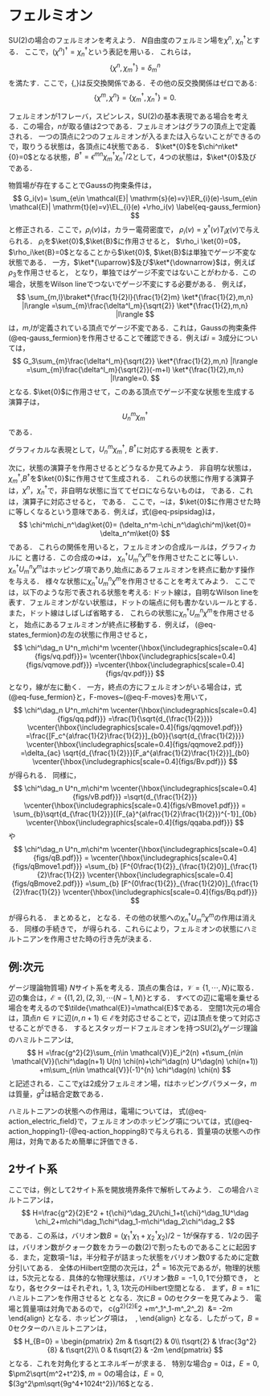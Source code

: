 # フェルミオン

$\mathrm{SU}(2)$の場合のフェルミオンを考えよう．
$N$自由度のフェルミン場を$\chi^n$, $\chi^\dag_n$とする．
ここで，$(\chi^n)^\dag = \chi^\dag_n$という表記を用いる．
これらは，
$$
  \{\chi^n,\chi^\dag_m\}=\delta^n_m
$$
を満たす．ここで，$\{,\}$は反交換関係である．その他の反交換関係はゼロである:
$$
  \{\chi^m,\chi^n\}= \{\chi^\dag_m,\chi^\dag_n\}=0.
$$

フェルミオンが1フレーバ，スピンレス，$\mathrm{SU}(2)$の基本表現である場合を考える．この場合，$n$が取る値は2つである．フェルミオンはグラフの頂点上で定義される．
一つの頂点に$2$つのフェルミオンが入るまたは入らないことができるので，取りうる状態は，各頂点に$4$状態である．
$\ket*{0}$を$\chi^n\ket*{0}=0$となる状態，$B^\dag =\epsilon^{mn}\chi^\dag_m\chi^\dag_n/2$として，$4$つの状態は，$\ket*{0}$及び
\begin{align}
  \ket*{\uparrow} &\coloneqq \ket{\frac{1}{2}}=\chi_1^\dag\ket*{0}, \\
  \ket*{\downarrow} &\coloneqq \ket{-\frac{1}{2}}=\chi_2^\dag\ket*{0},\\
  \ket*{B} &\coloneqq B^\dag\ket*{0}
\end{align}
である．

物質場が存在することでGaussの拘束条件は，
$$
  G_i(v)=  \sum_{e\in \mathcal{E}| \mathrm{s}(e)=v}\ER_{i}(e)-\sum_{e\in \mathcal{E}| \mathrm{t}(e)=v}\EL_{i}(e)
  +\rho_i(v)
\label{eq-gauss_fermion}
$$
と修正される．ここで，$\rho_i(v)$は，カラー電荷密度で，
$\rho_i(v) = \chi^\dag(v) T_i\chi(v)$で与えられる．
$\rho_i$を$\ket{0}$,$\ket{B}$に作用させると，
$\rho_i \ket{0}=0$，$\rho_i\ket{B}=0$となることから$\ket{0}$, $\ket{B}$は単独でゲージ不変な状態である．
一方，$\ket*{\uparrow}$及び$\ket*{\downarrow}$は，例えば$\rho_3$を作用させると，
\begin{align}
  \rho_3\ket*{\uparrow}&=\frac{1}{2}\ket*{\uparrow},\\
  \rho_3\ket*{\downarrow}&=-\frac{1}{2}\ket*{\downarrow}
\end{align}
となり，単独ではゲージ不変ではないことがわかる．この場合，状態をWilson lineでつないでゲージ不変にする必要がある．
例えば，
$$
   \sum_{m,l}\braket*{\frac{1}{2}l}{\frac{1}{2}m} \ket*{\frac{1}{2},m,n} |l\rangle 
   =\sum_{m}\frac{\delta^l_m}{\sqrt{2}} \ket*{\frac{1}{2},m,n} |l\rangle 
$$
は，$m$,$l$が定義されている頂点でゲージ不変である．これは，Gaussの拘束条件(@eq-gauss_fermion}を作用させることで確認できる．例えば$i=3$成分については，
$$
  G_3\sum_{m}\frac{\delta^l_m}{\sqrt{2}} \ket*{\frac{1}{2},m,n} |l\rangle =\sum_{m}\frac{\delta^l_m}{\sqrt{2}}(-m+l) \ket*{\frac{1}{2},m,n} |l\rangle=0.
$$
となる.
$\ket{0}$に作用させて，このある頂点でゲージ不変な状態を生成する演算子は，
$$
  U^m_n \chi^\dag_m
$$
である．

グラフィカルな表現として，$U^m_n \chi^\dag_m$, $B^\dag$に対応する表現を
\begin{align}
  U^m_n \chi^\dag_m:
  \vcenter{\hbox{\includegraphics[scale=0.3]{figs/quark.pdf}}},
  \\
  B^\dag :\vcenter{\hbox{\includegraphics[scale=0.3]{figs/baryon.pdf}}}
\end{align}
と表す．

次に，状態の演算子を作用させるとどうなるか見てみよう．
非自明な状態は，$\chi_m^\dag$,$B^\dag$を$\ket{0}$に作用させて生成される．
これらの状態に作用する演算子は，$\chi^n$，$\chi_n^\dag$で，非自明な状態に当ててゼロにならないものは，
\begin{align}
  \chi^m\ket{n} &= \delta_n^m\ket{0},\\
  \chi_m^\dag\ket{n} &= \epsilon_{mn}\ket{B},\\
  \chi^m\ket{B} &= \sum_n\epsilon^{mn}\ket{n}
\end{align}
である．これは，演算子に対応させると，
\begin{align}
  \chi^m\chi^\dag_n&\sim \delta^m_n,\label{eq-psipsidag}\\
  \chi^\dag_m\chi^\dag_n&=\epsilon_{mn} B^\dag,\\
  \chi^m B^\dag&\sim [   \chi^m, B^\dag] = \epsilon^{mn}\chi_n^\dag,\\
  \chi^\dag_m B^\dag&= 0
\end{align}
である．
ここで，$\sim$は，$\ket{0}$に作用させた時に等しくなるという意味である．例えば，式(@eq-psipsidag}は，
$$
  \chi^m\chi_n^\dag\ket{0}=
  (\delta_n^m-\chi_n^\dag\chi^m)\ket{0}=
  \delta_n^m\ket{0}
$$
である．
これらの関係を用いると，フェルミオンの合成ルールは，グラフィカルに
\begin{align}
  \vcenter{\hbox{\includegraphics[scale=0.3]{figs/parallel_fermion.pdf}}&\Rightarrow\frac{1}{\sqrt{d_{\frac{1}{2}}}}}
  \vcenter{\hbox{\includegraphics[scale=0.3]{figs/fuse_fermion.pdf}},\label{eq-fuse_fermion}}\\
  \vcenter{\hbox{\includegraphics[scale=0.3]{figs/baryon.pdf}}&\Rightarrow\sqrt{d_{\frac{1}{2}}}}\quad
  \vcenter{\hbox{\includegraphics[scale=0.3]{figs/split_fermion.pdf}}}
\end{align}
と書ける．この合成の$\Rightarrow$は，
$\chi^\dag_n U^n_m\chi^m$を作用させたことに等しい．
$\chi^\dag_n U^n_m\chi^m$はホッピング項であり,始点にあるフェルミオンを終点に動かす操作を与える．
様々な状態に$\chi^\dag_n U^n_m\chi^m$を作用させることを考えてみよう．
ここでは，以下のような形で表される状態を考える:
\begin{align}
  \vcenter{\hbox{\includegraphics[scale=0.4]{figs/vq.pdf}}},
  \vcenter{\hbox{\includegraphics[scale=0.4]{figs/qq.pdf}}},
  \vcenter{\hbox{\includegraphics[scale=0.4]{figs/vB.pdf}}},
  \vcenter{\hbox{\includegraphics[scale=0.4]{figs/Bv.pdf}}}.
  \label{eq-states_fermion}
\end{align}
ドット線は，自明なWilson lineを表す．フェルミオンがない状態は，ドットの端点に何も書かないルールとする．また，ドット線はしばしば省略する．
これらの状態に$\chi^\dag_n U^n_m\chi^m$を作用させると，
始点にあるフェルミオンが終点に移動する．例えば，
(@eq-states_fermion}の左の状態に作用させると，
$$
  \chi^\dag_n U^n_m\chi^m 
  \vcenter{\hbox{\includegraphics[scale=0.4]{figs/vq.pdf}}}=
  \vcenter{\hbox{\includegraphics[scale=0.4]{figs/vqmove.pdf}}}
  =\vcenter{\hbox{\includegraphics[scale=0.4]{figs/qv.pdf}}}
$$
となり，線が左に動く．
一方，終点の方にフェルミオンがいる場合は，式(@eq-fuse_fermion}と，F-moves~(@eq-F-moves}を用いて，
$$
  \chi^\dag_n U^n_m\chi^m 
  \vcenter{\hbox{\includegraphics[scale=0.4]{figs/qq.pdf}}}
  =\frac{1}{\sqrt{d_{\frac{1}{2}}}}
  \vcenter{\hbox{\includegraphics[scale=0.4]{figs/qqmove1.pdf}}}
  =\frac{[F_c^{a\frac{1}{2}\frac{1}{2}}]_{b0}}{\sqrt{d_{\frac{1}{2}}}}
  \vcenter{\hbox{\includegraphics[scale=0.4]{figs/qqmove2.pdf}}}
  =\delta_{ac}
  \sqrt{d_{\frac{1}{2}}}[F_a^{a\frac{1}{2}\frac{1}{2}}]_{b0}
  \vcenter{\hbox{\includegraphics[scale=0.4]{figs/Bv.pdf}}}
$$
が得られる．
同様に，
$$
  \chi^\dag_n U^n_m\chi^m 
  \vcenter{\hbox{\includegraphics[scale=0.4]{figs/vB.pdf}}}
  =\sqrt{d_{\frac{1}{2}}}
  \vcenter{\hbox{\includegraphics[scale=0.4]{figs/vBmove1.pdf}}}
  =
  \sum_{b}\sqrt{d_{\frac{1}{2}}}[(F_{a}^{a\frac{1}{2}\frac{1}{2}})^{-1}]_{0b}
  \vcenter{\hbox{\includegraphics[scale=0.4]{figs/qqaba.pdf}}}
$$
や
$$
  \chi^\dag_n U^n_m\chi^m \vcenter{\hbox{\includegraphics[scale=0.4]{figs/qB.pdf}}}
  =
  \vcenter{\hbox{\includegraphics[scale=0.4]{figs/qBmove1.pdf}}}
  =\sum_{b}
  [F^{0\frac{1}{2}}_{\frac{1}{2}0}]_{\frac{1}{2}\frac{1}{2}}
  \vcenter{\hbox{\includegraphics[scale=0.4]{figs/qBmove2.pdf}}}
  =\sum_{b}
  [F^{0\frac{1}{2}}_{\frac{1}{2}0}]_{\frac{1}{2}\frac{1}{2}}
  \vcenter{\hbox{\includegraphics[scale=0.4]{figs/Bq.pdf}}}
$$

が得られる．
まとめると，
\begin{align}
  \chi^\dag_n U^n_m\chi^m 
  \vcenter{\hbox{\includegraphics[scale=0.4]{figs/vq.pdf}}}
  &=\vcenter{\hbox{\includegraphics[scale=0.4]{figs/qv.pdf}},\label{eq-action_hopping1}}\\
  \chi^\dag_n U^n_m\chi^m \vcenter{\hbox{\includegraphics[scale=0.4]{figs/qq.pdf}}}
  &=\delta_{ac}
  \sqrt{d_{\frac{1}{2}}}[F_a^{a\frac{1}{2}\frac{1}{2}}]_{b0}
  \vcenter{\hbox{\includegraphics[scale=0.4]{figs/Bv.pdf}}}\notag\\
  &=\delta_{ac}\qty(
    \delta_{a+\frac{1}{2},b}\sqrt{\frac{[2j_a+2]}{[2j_a+1]}}
    -\delta_{a-\frac{1}{2},b}\sqrt{\frac{[2j_a]}{[2j_a+1]}}
  )
\vcenter{\hbox{\includegraphics[scale=0.4]{figs/Bv.pdf}}}
  ,\\
  \chi^\dag_n U^n_m\chi^m \vcenter{\hbox{\includegraphics[scale=0.4]{figs/vB.pdf}}}
  &=
  \sum_{b}\sqrt{d_{\frac{1}{2}}}[(F_{a}^{a\frac{1}{2}\frac{1}{2}})^{-1}]_{0b}
  \vcenter{\hbox{\includegraphics[scale=0.4]{figs/qqaba.pdf}}},\notag\\
  &=\sum_b\qty(
  \sqrt{\frac{[2j_a+2]}{[2j_a+1]}}\delta_{a+\frac{1}{2},b}
  -  \sqrt{\frac{[2j_a]}{[2j_a+1]}}\delta_{a-\frac{1}{2},b}
  )
  \vcenter{\hbox{\includegraphics[scale=0.4]{figs/qqaba.pdf}}}, \\
  \chi^\dag_n U^n_m\chi^m 
  \vcenter{\hbox{\includegraphics[scale=0.4]{figs/qB.pdf}}}
  &=
  [F^{0\frac{1}{2}}_{\frac{1}{2}0}]_{\frac{1}{2}\frac{1}{2}}
  \vcenter{\hbox{\includegraphics[scale=0.4]{figs/Bq.pdf}}}
  =-
  \vcenter{\hbox{\includegraphics[scale=0.4]{figs/Bq.pdf}}}
  \label{eq-action_hopping4}
\end{align}
となる．その他の状態への$\chi^\dag_n U^n_m\chi^m$の作用は消える．
同様の手続きで，
\begin{align}
  (\chi^\dag_n U^n_m\chi^m)^\dag
  \vcenter{\hbox{\includegraphics[scale=0.4]{figs/qv.pdf}}}
  &=\vcenter{\hbox{\includegraphics[scale=0.4]{figs/vq.pdf}}},
  \label{eq-action_hopping5}\\
  (\chi^\dag_n U^n_m\chi^m)^\dag
  \vcenter{\hbox{\includegraphics[scale=0.4]{figs/qq.pdf}}}
  &=\delta_{ac}
  \sqrt{d_{\frac{1}{2}}}[F_a^{a\frac{1}{2}\frac{1}{2}}]_{b0}
  \vcenter{\hbox{\includegraphics[scale=0.4]{figs/vB.pdf}}}\notag\\
  &=\delta_{ac}\qty(
    \sqrt{\frac{[2j_a+2]}{[2j_a+1]}}\delta_{a+\frac{1}{2},b}
  -  \sqrt{\frac{[2j_a]}{[2j_a+1]}}\delta_{a-\frac{1}{2},b}
  )
  \vcenter{\hbox{\includegraphics[scale=0.4]{figs/vB.pdf}}},\\
  (\chi^\dag_n U^n_m\chi^m)^\dag
  \vcenter{\hbox{\includegraphics[scale=0.4]{figs/Bv.pdf}}}
  &=\sum_b
 \sqrt{d_{\frac{1}{2}}}[(F_{a}^{a\frac{1}{2}\frac{1}{2}})^{-1}]_{0b}
 \vcenter{\hbox{\includegraphics[scale=0.4]{figs/qqaba.pdf}}}\notag\\
 &=\sum_b\qty(
\sqrt{\frac{[2j_a+2]}{[2j_a+1]}}\delta_{a+\frac{1}{2},b}
-\sqrt{\frac{[2j_a]}{[2j_a+1]}}\delta_{a-\frac{1}{2},b}
 )
\vcenter{\hbox{\includegraphics[scale=0.4]{figs/qqaba.pdf}}},\\
 (\chi^\dag_n U^n_m\chi^m)^\dag
\vcenter{\hbox{\includegraphics[scale=0.4]{figs/Bq.pdf}}}
  &=
  [F^{\frac{1}{2}0}_{0\frac{1}{2}}]_{\bar{\frac{1}{2}}\frac{1}{2}}
  \vcenter{\hbox{\includegraphics[scale=0.4]{figs/qB.pdf}}}
  =-
  \vcenter{\hbox{\includegraphics[scale=0.4]{figs/qB.pdf}}}
  \label{eq-action_hopping8}
\end{align}
が得られる．これらにより，フェルミオンの状態にハミルトニアンを作用させた時の行き先が決まる．

<!-- ## フレーバ
%フレーバの自由度がある場合を考えよう．$2$成分の場合，
%$1$,$\chi^\dag_{n,a}$, $\chi^\dag_{n,a}\chi^\dag_{m,b}$,
%$\chi^\dag_{n,a}\chi^\dag_{m,b} \chi^\dag_{l,c}$, -->


## 例:\texorpdfstring{$(1+1)$}{(1+1)}次元
\texorpdfstring{$\mathrm{SU}(2)$}{SU(2)}ゲージ理論\texorpdfstring{$+$}{+}物質場}
$N$サイト系を考える．頂点の集合は，$\mathcal{V}=\{1,\cdots, N\}$に取る．辺の集合は，$\mathcal{E}=\{(1,2),(2,3),\cdots (N-1,N)\}$とする．
すべての辺に電場を乗せる場合を考えるので$\tilde{\mathcal{E}}=\mathcal{E}$である．
空間$1$次元の場合は，頂点$n\in \mathcal{V}$に辺$(n,n+1)\in \mathcal{E}$を対応させることで，辺は頂点を使って対応させることができる．
するとスタッガードフェルミオンを持つ$\mathrm{SU}(2)_k$ゲージ理論のハミルトニアンは,
$$
  H =\frac{g^2}{2}\sum_{n\in \mathcal{V}}E_i^2(n) 
  +t\sum_{n\in  \mathcal{V}}(\chi^\dag(n+1) U(n) \chi(n)+\chi^\dag(n) U^\dag(n) \chi(n+1)) +m\sum_{n\in  \mathcal{V}}(-1)^{n} \chi^\dag(n) \chi(n)
$$
と記述される．ここで$\chi$は$2$成分フェルミオン場，$t$はホッピングパラメータ，$m$は質量，$g^2$は結合定数である．

ハミルトニアンの状態への作用は，電場については，
式(@eq-action_electric_field}で，フェルミオンのホッピング項については，式(@eq-action_hopping1}-(@eq-action_hopping8}で与えられる．質量項の状態への作用は，対角であるため簡単に評価できる．

<!-- 
%%%%%%%%%%%%%%%%%%%%%%%%%%%%%%%%%%%%%%%%%%%%%%%%%%%%%%%%%%%%%%%%%%%%%%%%%%%%%%%%%
%レクチャーではコメントアウト
% \subsubsection{別の方法}
% $(1+1)$次元系の場合は，場をうまく再定義することでより単純な模型にマップすることができる．
% ここでは，文献~\cite{Sala:2018dui,Atas:2021ext}に従って単純化を行なってみよう．


% $$
%   \chi^\dag(n+1) U(n) \chi(n)\to
%   \Theta\chi^\dag(n+1) U(n) \chi(n) \Theta^\dag
%   =\chi^\dag(n+1)\chi(n)
% $$
% となるユニタリ変換を考える．これは，
% $$
%   \Theta\chi(n) \Theta^\dag
%   = U(n-1)U(n-2)\cdots U(1)\chi(n)
%   \label{eq-unitary_trans_1+1}
% $$
% とすると，
% $$
%   \begin{split}
%     &\Theta\chi^\dag(n+1) U(n) \chi(n) \Theta^\dag\\
%     &=
%     \qty(\chi^\dag(n+1)U^\dag(1)\cdots U^\dag(n-2)U^\dag(n-1)  U^\dag(n))
%     U(n)
%     \qty(U(n-1)U(n-2)\cdots U(1)\chi(n))\\
%     &=\chi^\dag(n+1)\chi(n)    
%   \end{split}
% $$
% $$
%   Q_a(n) = \chi^\dag(n) t_a \chi(n)
% $$
% として，
% $$
%   W(k) =\exp\qty(-\ri A^a(k)\sum_{m>k}Q_a(m))
% $$
% と置くと，
% $$
%   W(k)\chi(n)W^\dag(k)= 
%   \begin{cases}
%     U(k)\chi(n)& \mathrm{if}\quad n>k\\
%     \chi(n)& \mathrm{else}\\ 
%   \end{cases}
% $$
% ここで，$U(k)=\exp\ri t_aA^a(k)$である．
% よって，$\Theta=W_1W_2W_3\cdots W_N$と置くと，式(@eq-unitary_trans_1+1}が満たされる．

% 一方で，
% $$
%   \begin{split}
%     W(k) E^{\mathrm{t}}_a(k)W^\dag(k) &= E^{\mathrm{t}}_a(k)W(k) W^\dag(k)
%     +[W(k), E^{\mathrm{t}}_a(k)]W^\dag(k)\\
%     &=E^{\mathrm{t}}_a(k)- \sum_{m>k}Q_a(m)
%   \end{split}
% $$



% $$
%   \Theta E^2(n)\Theta^\dag = 
% $$ -->



## 2サイト系
ここでは，例として$2$サイト系を開放境界条件で解析してみよう．
この場合ハミルトニアンは，
$$
  H=\frac{g^2}{2}E^2 + t{\chi}^\dag_2U\chi_1+t{\chi}^\dag_1U^\dag \chi_2+m\chi^\dag_1\chi^\dag_1-m\chi^\dag_2\chi^\dag_2
$$
である．この系は，バリオン数$B=(\chi^\dag_1\chi_1+\chi_2^\dag\chi_2)/2-1$が保存する．$1/2$の因子は，バリオン数がクォーク数をカラーの数($2$)で割ったものであることに起因する．また，定数項$-1$は，半分粒子が詰まった状態をバリオン数$0$するために定数分引いてある．
全体のHilbert空間の次元は，$2^{4}=16$次元であるが，物理的状態は，$5$次元となる．具体的な物理状態は，バリオン数$B=-1,0,1$で分類でき，
\begin{align}
  B=-1:&  \vcenter{\hbox{\includegraphics[scale=0.2]{figs/vac_twosite.pdf}}},  \\
  B=0:&  \vcenter{\hbox{\includegraphics[scale=0.2]{figs/B0_twosite.pdf}}},  
  \vcenter{\hbox{\includegraphics[scale=0.2]{figs/0B_twosite.pdf}}},
  \vcenter{\hbox{\includegraphics[scale=0.2]{figs/qq_twosite.pdf}}},
  \\
  B=1:&  \vcenter{\hbox{\includegraphics[scale=0.2]{figs/BB_twosite.pdf}}}
\end{align}
となり，各セクターはそれぞれ，$1$, $3$, $1$次元のHilbert空間となる．
まず，$B=\pm1$にハミルトニアンを作用させると
\begin{align}
  H\, \vcenter{\hbox{\includegraphics[scale=0.2]{figs/vac_twosite.pdf}}}&=0,\\
  H\, \vcenter{\hbox{\includegraphics[scale=0.2]{figs/BB_twosite.pdf}}}&=0.
\end{align}
となる．次に$B=0$のセクターを見てみよう．
電場と質量項は対角であるので，
\begin{align}
  \qty(\frac{g^2}{2}E^2 +m\chi^\dag_1\chi^\dag_1-m\chi^\dag_2\chi^\dag_2)\ 
  \vcenter{\hbox{\includegraphics[scale=0.2]{figs/B0_twosite.pdf}}}&=
  2m\ \vcenter{\hbox{\includegraphics[scale=0.2]{figs/B0_twosite.pdf}}},\\
  \qty(\frac{g^2}{2}E^2 +m\chi^\dag_1\chi^\dag_1-m\chi^\dag_2\chi^\dag_2)\  
  \vcenter{\hbox{\includegraphics[scale=0.2]{figs/qq_twosite.pdf}}}&=
  \frac{3g^2}{8} \vcenter{\hbox{\includegraphics[scale=0.2]{figs/qq_twosite.pdf}}},\\
  \qty(\frac{g^2}{2}E^2 +m\chi^\dag_1\chi^\dag_1-m\chi^\dag_2\chi^\dag_2)\  
  \vcenter{\hbox{\includegraphics[scale=0.2]{figs/0B_twosite.pdf}}}&=
  -2m\ \vcenter{\hbox{\includegraphics[scale=0.2]{figs/0B_twosite.pdf}}}
\end{align}
となる．ホッピング項は，
\begin{align}
  t\qty(
    {\chi}^\dag_2U\chi_1+{\chi}^\dag_1U^\dag \chi_2
  ) \  \vcenter{\hbox{\includegraphics[scale=0.2]{figs/B0_twosite.pdf}}}&=
  t\sqrt{2}\ \vcenter{\hbox{\includegraphics[scale=0.2]{figs/qq_twosite.pdf}}},\\
  t\qty(
    {\chi}^\dag_2U\chi_1+{\chi}^\dag_1U^\dag \chi_2
  ) \  \vcenter{\hbox{\includegraphics[scale=0.2]{figs/qq_twosite.pdf}}}&=
  t\sqrt{2}\ \vcenter{\hbox{\includegraphics[scale=0.2]{figs/B0_twosite.pdf}}}
  + t\sqrt{2}\
   \vcenter{\hbox{\includegraphics[scale=0.2]{figs/0B_twosite.pdf}}},\\
  t\qty(
    {\chi}^\dag_2U\chi_1+{\chi}^\dag_1U^\dag \chi_2
  ) \  \vcenter{\hbox{\includegraphics[scale=0.2]{figs/0B_twosite.pdf}}}&=
  t\sqrt{2}\ \vcenter{\hbox{\includegraphics[scale=0.2]{figs/qq_twosite.pdf}}},
\end{align}
となる．したがって，$B=0$セクターのハミルトニアンは，
$$
  H_{B=0} = \begin{pmatrix}
    2m & t\sqrt{2} & 0\\
    t\sqrt{2} & \frac{3g^2}{8} & t\sqrt{2}\\
    0 & t\sqrt{2} & -2m  
  \end{pmatrix}
$$
となる．これを対角化するとエネルギーが求まる．
特別な場合$g=0$は，$E=0$,　$\pm2\sqrt{m^2+t^2}$,
$m=0$の場合は，$E=0$, $(3g^2\pm\sqrt{9g^4+1024t^2})/16$となる．
